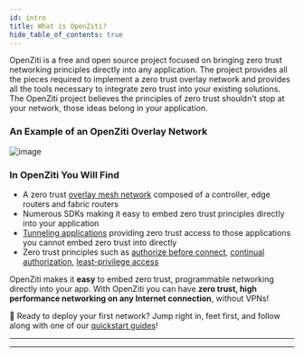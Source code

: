 ```yaml
---
id: intro
title: What is OpenZiti?
hide_table_of_contents: true
---
```


<p>
    <span style={{color: "var(--ifm-color-primary)", fontWeight:"bold"}}>OpenZiti</span> is a free and open source project focused on bringing zero trust networking principles directly into any application. The project provides all the pieces required to implement a zero trust overlay network and provides all the tools necessary to integrate zero trust into your existing solutions. The OpenZiti project believes the principles of zero trust shouldn't stop at your network, those ideas belong <span style={{color: "var(--ifm-color-primary)", fontWeight:"bold"}}>in your application</span>.
</p>

<h3>An Example of an OpenZiti Overlay Network</h3>
<span>

![image](../../static/img/ziti-overview.svg)

</span>

<h3>In OpenZiti You Will Find</h3>

* A zero trust [overlay mesh network](../../glossary/glossary#network-overlay-overlay) composed of a controller, edge routers and fabric routers
* Numerous SDKs making it easy to embed zero trust principles directly into your application
* [Tunneling applications](/docs/core-concepts/clients/tunnelers/) providing zero trust access to those applications you cannot embed zero trust into directly
* Zero trust principles such as [authorize before connect](/docs/core-concepts/security/authentication/auth),
[continual authorization](/docs/core-concepts/security/authorization/auth),
[least-privilege access](/docs/core-concepts/security/authorization/policies/overview)

OpenZiti makes it **easy** to embed zero trust, programmable networking directly into your app. With OpenZiti you can have **zero trust, high performance networking on any Internet connection**, without VPNs!

:running: Ready to deploy your first network? Jump right in, feet first, and follow along with one of our
[quickstart guides](/docs/quickstarts/network)!

---

<ComponentsMd />

---

<ConceptsMd/>